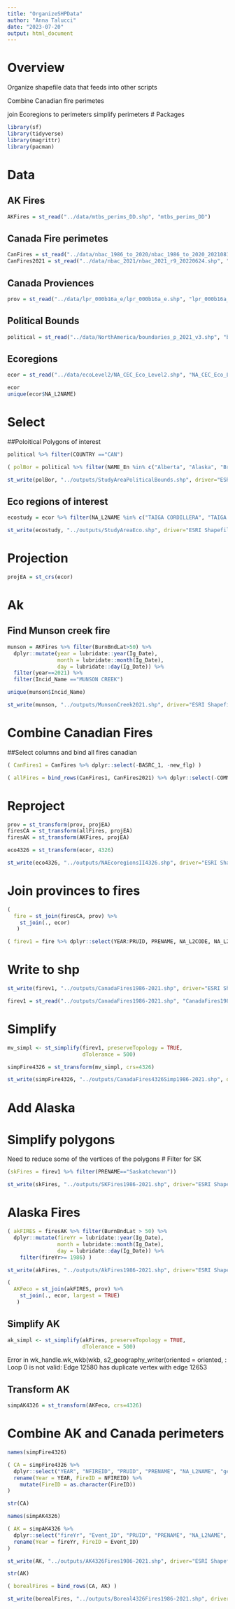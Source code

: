 ```yaml
---
title: "OrganizeSHPData"
author: "Anna Talucci"
date: "2023-07-20"
output: html_document
---
```


# Overview
Organize shapefile data that feeds into other scripts

Combine Canadian fire perimetes

join Ecoregions to perimeters
simplify perimeters
# Packages
```r
library(sf)
library(tidyverse)
library(magrittr)
library(pacman)
```

# Data 
## AK Fires
```r
AKFires = st_read("../data/mtbs_perims_DD.shp", "mtbs_perims_DD")

```

## Canada Fire perimetes
```r
CanFires = st_read("../data/nbac_1986_to_2020/nbac_1986_to_2020_20210810.shp", "nbac_1986_to_2020_20210810")
CanFires2021 = st_read("../data/nbac_2021/nbac_2021_r9_20220624.shp", "nbac_2021_r9_20220624")
```

## Canada Proviences
```r
prov = st_read("../data/lpr_000b16a_e/lpr_000b16a_e.shp", "lpr_000b16a_e")
```
## Political Bounds
```r
political = st_read("../data/NorthAmerica/boundaries_p_2021_v3.shp", "boundaries_p_2021_v3")
```

## Ecoregions
```r
ecor = st_read("../data/ecoLevel2/NA_CEC_Eco_Level2.shp", "NA_CEC_Eco_Level2")
```

```r
ecor
unique(ecor$NA_L2NAME)
```
# Select 
##Poloitical Polygons of interest
```r
political %>% filter(COUNTRY =="CAN")
```
```r
( polBor = political %>% filter(NAME_En %in% c("Alberta", "Alaska", "British Columbia", "Yukoon", "Northwest Territories", "Saskatchewan", "Manitoba", "New Brunswick", "Newfoundland and Labrador", "Nova Scotia", "Nunavut", "Ontario", "Prince Edward Island", "Quebec")) )
```

```r
st_write(polBor, "../outputs/StudyAreaPoliticalBounds.shp", driver="ESRI Shapefile")
```

## Eco regions of interest
```r
ecostudy = ecor %>% filter(NA_L2NAME %in% c("TAIGA CORDILLERA", "TAIGA PLAIN", "TAIGA SHIELD", "ALASKA BOREAL INTERIOR", "BOREAL PLAIN", "BOREAL CORDILLERA", "SOFTWOOD SHIELD"))
```

```r
st_write(ecostudy, "../outputs/StudyAreaEco.shp", driver="ESRI Shapefile")
```


# Projection
```r
projEA = st_crs(ecor)
```

# Ak 
## Find Munson creek fire
```r
munson = AKFires %>% filter(BurnBndLat>50) %>% 
  dplyr::mutate(year = lubridate::year(Ig_Date), 
                month = lubridate::month(Ig_Date), 
                day = lubridate::day(Ig_Date)) %>%
  filter(year==2021) %>%
  filter(Incid_Name =="MUNSON CREEK")
```

```r
unique(munson$Incid_Name)
```
```r
st_write(munson, "../outputs/MunsonCreek2021.shp", driver="ESRI Shapefile")
```

# Combine Canadian Fires
##Select columns and bind all fires canadian
```r
( CanFires1 = CanFires %>% dplyr::select(-BASRC_1, -new_flg) )
```

```r
( allFires = bind_rows(CanFires1, CanFires2021) %>% dplyr::select(-COMMENTS) )
```


# Reproject
```r
prov = st_transform(prov, projEA)
firesCA = st_transform(allFires, projEA)
firesAK = st_transform(AKFires, projEA)
```

```r
eco4326 = st_transform(ecor, 4326)
```
```r
st_write(eco4326, "../outputs/NAEcoregionsII4326.shp", driver="ESRI Shapefile")
```

# Join provinces to fires


```r
(
  fire = st_join(firesCA, prov) %>% 
    st_join(., ecor)
   )
```
```r
( firev1 = fire %>% dplyr::select(YEAR:PRUID, PRENAME, NA_L2CODE, NA_L2NAME, NA_L1CODE, NA_L1NAME, geometry))
```




# Write to shp
```r
st_write(firev1, "../outputs/CanadaFires1986-2021.shp", driver="ESRI Shapefile")
```
```r
firev1 = st_read("../outputs/CanadaFires1986-2021.shp", "CanadaFires1986-2021")
```
# Simplify
```r
mv_simpl <- st_simplify(firev1, preserveTopology = TRUE,
                        dTolerance = 500)
```


```r
simpFire4326 = st_transform(mv_simpl, crs=4326)

```

```r
st_write(simpFire4326, "../outputs/CanadaFires4326Simp1986-2021.shp", driver="ESRI Shapefile")
```
# Add Alaska

# Simplify polygons
Need to reduce some of the vertices of the polygons
# Filter for SK
```r
(skFires = firev1 %>% filter(PRENAME=="Saskatchewan"))
```

```r
st_write(skFires, "../outputs/SKFires1986-2021.shp", driver="ESRI Shapefile")
```
#  Alaska Fires

```r
( akFIRES = firesAK %>% filter(BurnBndLat > 50) %>%
  dplyr::mutate(fireYr = lubridate::year(Ig_Date), 
                month = lubridate::month(Ig_Date), 
                day = lubridate::day(Ig_Date)) %>%
    filter(fireYr>= 1986) )
```


```r
st_write(akFires, "../outputs/AkFires1986-2021.shp", driver="ESRI Shapefile")
```

```r
(
  AKFeco = st_join(akFIRES, prov) %>% 
    st_join(., ecor, largest = TRUE)
   )
```
## Simplify AK
```r
ak_simpl <- st_simplify(akFires, preserveTopology = TRUE,
                        dTolerance = 500)
```
Error in wk_handle.wk_wkb(wkb, s2_geography_writer(oriented = oriented, :
Loop 0 is not valid: Edge 12580 has duplicate vertex with edge 12653


## Transform AK
```r
simpAK4326 = st_transform(AKFeco, crs=4326)

```

# Combine AK and Canada perimeters
```r
names(simpFire4326)
```

```r
( CA = simpFire4326 %>% 
  dplyr::select("YEAR", "NFIREID", "PRUID", "PRENAME", "NA_L2NAME", "geometry") %>%
  rename(Year = YEAR, FireID = NFIREID) %>%
    mutate(FireID = as.character(FireID))
)
```
```r
str(CA)
```

```r
names(simpAK4326)
```

```r
( AK = simpAK4326 %>% 
  dplyr::select("fireYr", "Event_ID", "PRUID", "PRENAME", "NA_L2NAME", "geometry") %>%
  rename(Year = fireYr, FireID = Event_ID) 
)
```
```r
st_write(AK, "../outputs/AK4326Fires1986-2021.shp", driver="ESRI Shapefile")
```
```r
str(AK)
```

```r
( borealFires = bind_rows(CA, AK) )
```

```r
st_write(borealFires, "../outputs/Boreal4326Fires1986-2021.shp", driver="ESRI Shapefile")
```